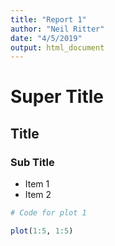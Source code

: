 ```yaml
---
title: "Report 1"
author: "Neil Ritter"
date: "4/5/2019"
output: html_document
---
```


# Super Title

## Title

### Sub Title

* Item 1
* Item 2


```r
# Code for plot 1

plot(1:5, 1:5)

```









